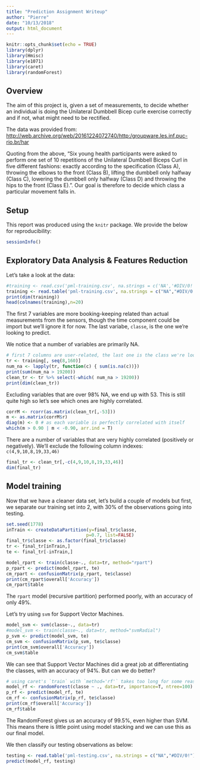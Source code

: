 ---
title: "Prediction Assignment Writeup"
author: "Pierre"
date: "10/13/2018"
output: html_document
---

```{r setup, include=FALSE}
knitr::opts_chunk$set(echo = TRUE)
library(dplyr)
library(Hmisc)
library(e1071)
library(caret)
library(randomForest)
```

## Overview

The aim of this project is, given a set of measurements, to decide whether an individual is doing the Unilateral Dumbbell Bicep curle exercise correctly and if not, what might need to be rectified.

The data was provided from: <http://web.archive.org/web/20161224072740/http:/groupware.les.inf.puc-rio.br/har>

Quoting from the above, "Six young health participants were asked to perform one set of 10 repetitions of the Unilateral Dumbbell Biceps Curl in five different fashions: exactly according to the specification (Class A), throwing the elbows to the front (Class B), lifting the dumbbell only halfway (Class C), lowering the dumbbell only halfway (Class D) and throwing the hips to the front (Class E).". Our goal is therefore to decide which class a particular movement falls in.

## Setup

This report was produced using the `knitr` package. We provide the below for reproducibility:

```{r info}
sessionInfo()
```

## Exploratory Data Analysis & Features Reduction

Let's take a look at the data:

```{r edl}
#training <- read.csv('pml-training.csv', na.strings = c('NA','#DIV/0!'))
training <- read.table('pml-training.csv', na.strings = c("NA","#DIV/0!"), sep=",", stringsAsFactors = F, header=T)
print(dim(training))
head(colnames(training),n=20)
```

The first 7 variables are more booking-keeping related than actual measurements from the sensors, though the time component could be import but we'll ignore it for now. The last variabe, `classe`, is the one we're looking to predict.

We notice that a number of variables are primarily NA.

```{r cleantr}
# first 7 columns are user-related, the last one is the class we're looking to predict
tr <- training[, seq(8,160)]
num_na <- lapply(tr, function(c) { sum(is.na(c))})
print(sum(num_na > 19200))
clean_tr <- tr %>% select(-which( num_na > 19200))
print(dim(clean_tr))
```

Excluding variables that are over 98% NA, we end up with 53. This is still quite high so let's see which ones are highly correlated.

```{r corr}
corrM <- rcorr(as.matrix(clean_tr[,-53]))
m <- as.matrix(corrM$r)
diag(m) <- 0 # as each variable is perfectly correlated with itself
which(m > 0.90 | m < -0.90, arr.ind = T)
```

There are a number of variables that are very highly correlated (positively or negatively). We'll exclude the following column indexes: `c(4,9,10,8,19,33,46)`

```{r finaltr}
final_tr <- clean_tr[,-c(4,9,10,8,19,33,46)]
dim(final_tr)
```

## Model training

Now that we have a cleaner data set, let's build a couple of models but first, we separate our training set into 2, with 30% of the observations going into testing.

```{r pre}
set.seed(1778)
inTrain <- createDataPartition(y=final_tr$classe,
                              p=0.7, list=FALSE)
final_tr$classe <- as.factor(final_tr$classe)
tr <- final_tr[inTrain,]
te <- final_tr[-inTrain,]
```

```{r model_rpart}
model_rpart <- train(classe~., data=tr, method="rpart")
p_rpart <- predict(model_rpart, te)
cm_rpart <- confusionMatrix(p_rpart, te$classe)
print(cm_rpart$overall['Accuracy'])
cm_rpart$table
```

The `rpart` model (recursive partition) performed poorly, with an accuracy of only 49%.

Let's try using `svm` for Support Vector Machines.

```{r model_svm}
model_svm <- svm(classe~., data=tr)
#model_svm <- train(classe~., data=tr, method="svmRadial")
p_svm <- predict(model_svm, te)
cm_svm <- confusionMatrix(p_svm, te$classe)
print(cm_svm$overall['Accuracy'])
cm_svm$table
```

We can see that Support Vector Machines did a great job at differentiating the classes, with an accuracy of 94%. But can we do better?

```{r model_rf}
# using caret's `train` with `method='rf'` takes too long for some reason
model_rf <- randomForest(classe ~ ., data=tr, importance=T, ntree=100)
p_rf <- predict(model_rf, te)
cm_rf <- confusionMatrix(p_rf, te$classe)
print(cm_rf$overall['Accuracy'])
cm_rf$table
```

The RandomForest gives us an accuracy of 99.5%, even higher than SVM. This means there is little point using model stacking and we can use this as our final model.

We then classify our testing observations as below:

```{r classify}
testing <- read.table('pml-testing.csv', na.strings = c("NA","#DIV/0!"), sep=",", stringsAsFactors = F, header=T)
predict(model_rf, testing)
```
